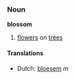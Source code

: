===Noun===
'''blossom'''

# [[flower]]s on [[tree]]s

====Translations====
*Dutch: [[bloesem]] ''m''